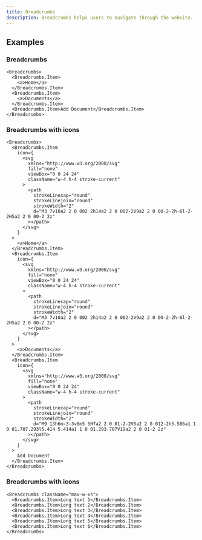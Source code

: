 ```yaml
---
title: Breadcrumbs
description: Breadcrumbs helps users to navigate through the website.
---
```


## Examples

### Breadcrumbs

```tsx live
<Breadcrumbs>
  <Breadcrumbs.Item>
    <a>Home</a>
  </Breadcrumbs.Item>
  <Breadcrumbs.Item>
    <a>Documents</a>
  </Breadcrumbs.Item>
  <Breadcrumbs.Item>Add Document</Breadcrumbs.Item>
</Breadcrumbs>
```

### Breadcrumbs with icons

```tsx live
<Breadcrumbs>
  <Breadcrumbs.Item
    icon={
      <svg
        xmlns="http://www.w3.org/2000/svg"
        fill="none"
        viewBox="0 0 24 24"
        className="w-4 h-4 stroke-current"
      >
        <path
          strokeLinecap="round"
          strokeLinejoin="round"
          strokeWidth="2"
          d="M3 7v10a2 2 0 002 2h14a2 2 0 002-2V9a2 2 0 00-2-2h-6l-2-2H5a2 2 0 00-2 2z"
        ></path>
      </svg>
    }
  >
    <a>Home</a>
  </Breadcrumbs.Item>
  <Breadcrumbs.Item
    icon={
      <svg
        xmlns="http://www.w3.org/2000/svg"
        fill="none"
        viewBox="0 0 24 24"
        className="w-4 h-4 stroke-current"
      >
        <path
          strokeLinecap="round"
          strokeLinejoin="round"
          strokeWidth="2"
          d="M3 7v10a2 2 0 002 2h14a2 2 0 002-2V9a2 2 0 00-2-2h-6l-2-2H5a2 2 0 00-2 2z"
        ></path>
      </svg>
    }
  >
    <a>Documents</a>
  </Breadcrumbs.Item>
  <Breadcrumbs.Item
    icon={
      <svg
        xmlns="http://www.w3.org/2000/svg"
        fill="none"
        viewBox="0 0 24 24"
        className="w-4 h-4 stroke-current"
      >
        <path
          strokeLinecap="round"
          strokeLinejoin="round"
          strokeWidth="2"
          d="M9 13h6m-3-3v6m5 5H7a2 2 0 01-2-2V5a2 2 0 012-2h5.586a1 1 0 01.707.293l5.414 5.414a1 1 0 01.293.707V19a2 2 0 01-2 2z"
        ></path>
      </svg>
    }
  >
    Add Document
  </Breadcrumbs.Item>
</Breadcrumbs>
```

### Breadcrumbs with icons

```tsx live
<Breadcrumbs className="max-w-xs">
  <Breadcrumbs.Item>Long text 1</Breadcrumbs.Item>
  <Breadcrumbs.Item>Long text 2</Breadcrumbs.Item>
  <Breadcrumbs.Item>Long text 3</Breadcrumbs.Item>
  <Breadcrumbs.Item>Long text 4</Breadcrumbs.Item>
  <Breadcrumbs.Item>Long text 5</Breadcrumbs.Item>
  <Breadcrumbs.Item>Long text 6</Breadcrumbs.Item>
</Breadcrumbs>
```
